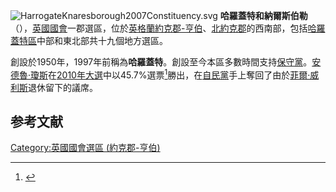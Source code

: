 [[File:HarrogateKnaresborough2007Constituency.svg|right]]
'''哈羅蓋特和納爾斯伯勒'''（{{lang-en|Harrogate and Knaresborough}}），[[英國|英國]][[英國國會|國會]]一郡選區，位於[[英格蘭|英格蘭]][[約克郡-亨伯|約克郡-亨伯]]、[[北約克郡|北約克郡]]的西南部，包括[[哈羅蓋特區|哈羅蓋特區]]中部和東北部共十九個地方選區。

創設於1950年，1997年前稱為'''哈羅蓋特'''。創設至今本區多數時間支持[[保守黨_(英國)|保守黨]]。[[安德魯·瓊斯_(英國政治人物)|安德魯·瓊斯]]在[[2010年英國大選|2010年大選]]中以45.7%選票<ref name="">{{cite news
|publisher=[[英國廣播公司|英國廣播公司]]
|date=2010年5月7日
|title=Election 2010/Constituency/Harrogate & Knaresborough
|url=http://news.bbc.co.uk/1/shared/election2010/results/constituency/c03.stm
|accessdate=2010年10月16日
|archive-date=2017年8月23日
|archive-url=https://web.archive.org/web/20170823093423/http://news.bbc.co.uk/1/shared/election2010/results/constituency/c03.stm
|dead-url=no
}}</ref>勝出，在[[自由民主黨_(英國)|自民黨]]手上奪回了由於[[菲爾·威利斯|菲爾·威利斯]]退休留下的議席。

==参考文献==
<div class="references-small">
<references></references>
</div>
{{DEFAULTSORT:Harrogate and Knaresborough (UK Parliament constituency)}}
[[Category:英國國會選區_(約克郡-亨伯)|Category:英國國會選區 (約克郡-亨伯)]]